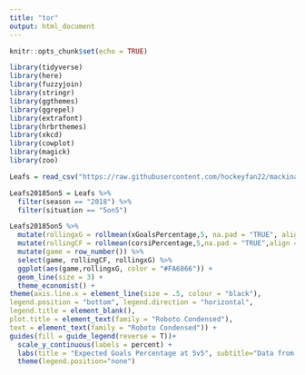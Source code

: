 ---
title: "tor"
output: html_document
---

```{r setup, include=FALSE}
knitr::opts_chunk$set(echo = TRUE)
```

```{r}
library(tidyverse)
library(here)
library(fuzzyjoin)
library(stringr)
library(ggthemes)
library(ggrepel)
library(extrafont)
library(hrbrthemes)
library(xkcd)
library(cowplot)
library(magick)
library(zoo)

Leafs = read_csv("https://raw.githubusercontent.com/hockeyfan22/mackinawstats/master/TOR.csv")
```
```{r}
Leafs20185on5 = Leafs %>%
  filter(season == "2018") %>% 
  filter(situation == "5on5")

Leafs20185on5 %>% 
  mutate(rollingxG = rollmean(xGoalsPercentage,5, na.pad = "TRUE", align = "right")) %>% 
  mutate(rollingCF = rollmean(corsiPercentage,5,na.pad = "TRUE",align = "right")) %>% 
  mutate(game = row_number()) %>% 
  select(game, rollingCF, rollingxG) %>% 
  ggplot(aes(game,rollingxG, color = "#FA6866")) +
  geom_line(size = 3) +
  theme_economist() +
theme(axis.line.x = element_line(size = .5, colour = "black"),
legend.position = "bottom", legend.direction = "horizontal",
legend.title = element_blank(),
plot.title = element_text(family = "Roboto Condensed"),
text = element_text(family = "Roboto Condensed")) +
guides(fill = guide_legend(reverse = T))+
  scale_y_continuous(labels = percent) +
  labs(title = "Expected Goals Percentage at 5v5", subtitle="Data from Moneypuck.com",x = "Game Number", y="Expected Goals/Corsi Percentage") +
  theme(legend.position="none")
```

